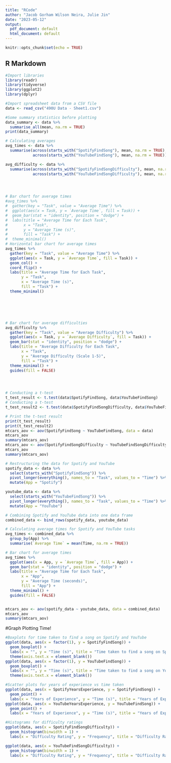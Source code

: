 ---
title: "RCode"
author: "Jacob Gorham Wilson Neira, Julie Jin"
date: "2023-05-12"
output:
  pdf_document: default
  html_document: default
---

```{r setup, include=FALSE}
knitr::opts_chunk$set(echo = TRUE)
```

## R Markdown
```{r}
#Import libraries
library(readr)
library(tidyverse)
library(ggplot2)
library(dplyr)

#Import spreadsheet data from a CSV file
data <- read_csv("490U Data - Sheet1.csv")

#Some summary statistics before plotting
data_summary <- data %>%
  summarise_all(mean, na.rm = TRUE)
print(data_summary)
```



```{r}
# Calculating averages
avg_times <- data %>%
  summarise(across(starts_with("SpotifyFindSong"), mean, na.rm = TRUE), 
            across(starts_with("YouTubeFindSong"), mean, na.rm = TRUE))

avg_difficulty <- data %>%
  summarise(across(starts_with("SpotifyFindSongDifficulty"), mean, na.rm = TRUE), 
            across(starts_with("YouTubeFindSongDifficulty"), mean, na.rm = TRUE))




# Bar chart for average times
#avg_times %>%
#  gather(key = "Task", value = "Average Time") %>%
#  ggplot(aes(x = Task, y = `Average Time`, fill = Task)) +
#  geom_bar(stat = "identity", position = "dodge") +
#  labs(title = "Average Time for Each Task",
#       x = "Task",
#       y = "Average Time (s)",
#       fill = "Task") +
#  theme_minimal()
# Horizontal bar chart for average times
avg_times %>%
  gather(key = "Task", value = "Average Time") %>%
  ggplot(aes(x = Task, y = `Average Time`, fill = Task)) +
  geom_col() +
  coord_flip() +
  labs(title = "Average Time for Each Task",
       y = "Task",
       x = "Average Time (s)",
       fill = "Task") +
  theme_minimal()






# Bar chart for average difficulties
avg_difficulty %>%
  gather(key = "Task", value = "Average Difficulty") %>%
  ggplot(aes(x = Task, y = `Average Difficulty`, fill = Task)) +
  geom_bar(stat = "identity", position = "dodge") +
  labs(title = "Average Difficulty for Each Task",
       x = "Task",
       y = "Average Difficulty (Scale 1-5)",
       fill = "Task") +
  theme_minimal() +
  guides(fill = FALSE)




# Conducting a t-test
t_test_result <- t.test(data$SpotifyFindSong, data$YouTubeFindSong)
# Conducting a t-test
t_test_result2 <- t.test(data$SpotifyFindSongDifficulty, data$YouTubeFindSongDifficulty)

# Print the t-test result
print(t_test_result)
print(t_test_result2)
mtcars_aov <- aov(SpotifyFindSong ~ YouTubeFindSong, data = data)
mtcars_aov
summary(mtcars_aov)
mtcars_aov <- aov(SpotifyFindSongDifficulty ~ YouTubeFindSongDifficulty, data = data)
mtcars_aov
summary(mtcars_aov)
```








```{r}

# Restructuring the data for Spotify and YouTube
spotify_data <- data %>%
  select(starts_with("SpotifyFindSong")) %>%
  pivot_longer(everything(), names_to = "Task", values_to = "Time") %>%
  mutate(App = "Spotify")

youtube_data <- data %>%
  select(starts_with("YouTubeFindSong")) %>%
  pivot_longer(everything(), names_to = "Task", values_to = "Time") %>%
  mutate(App = "YouTube")

# Combining Spotify and YouTube data into one data frame
combined_data <- bind_rows(spotify_data, youtube_data)

# Calculating average times for Spotify and YouTube tasks
avg_times <- combined_data %>%
  group_by(App) %>%
  summarise(`Average Time` = mean(Time, na.rm = TRUE))

# Bar chart for average times
avg_times %>%
  ggplot(aes(x = App, y = `Average Time`, fill = App)) +
  geom_bar(stat = "identity", position = "dodge") +
  labs(title = "Average Time for Each Task",
       x = "App",
       y = "Average Time (seconds)",
       fill = "App") +
  theme_minimal() +
  guides(fill = FALSE)


mtcars_aov <- aov(spotify_data ~ youtube_data, data = combined_data)
mtcars_aov
summary(mtcars_aov)

```
#Graph Plotting Time!
```{r}
#Boxplots for time taken to find a song on Spotify and YouTube
ggplot(data, aes(x = factor(1), y = SpotifyFindSong)) +
  geom_boxplot() +
  labs(x = "", y = "Time (s)", title = "Time taken to find a song on Spotify") +
  theme(axis.text.x = element_blank())
ggplot(data, aes(x = factor(1), y = YouTubeFindSong)) +
  geom_boxplot() +
  labs(x = "", y = "Time (s)", title = "Time taken to find a song on YouTube") +
  theme(axis.text.x = element_blank())

#Scatter plots for years of experience vs time taken
ggplot(data, aes(x = SpotifyYearsExperience, y = SpotifyFindSong)) +
  geom_point() +
  labs(x = "Years of Experience", y = "Time (s)", title = "Years of Experience on Spotify vs Time taken to find a song")
ggplot(data, aes(x = YouTubeYearsExperience, y = YouTubeFindSong)) +
  geom_point() +
  labs(x = "Years of Experience", y = "Time (s)", title = "Years of Experience on YouTube vs Time taken to find a song")

#Histograms for difficulty ratings
ggplot(data, aes(x = SpotifyFindSongDifficulty)) +
  geom_histogram(binwidth = 1) +
  labs(x = "Difficulty Rating", y = "Frequency", title = "Difficulty Ratings for Finding a Song on Spotify")

ggplot(data, aes(x = YouTubeFindSongDifficulty)) +
  geom_histogram(binwidth = 1) +
  labs(x = "Difficulty Rating", y = "Frequency", title = "Difficulty Ratings for Finding a Song on YouTube")
```
